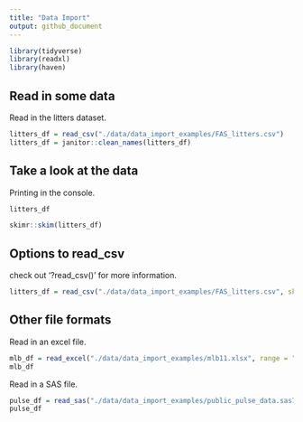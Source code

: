 ```yaml
---
title: "Data Import"
output: github_document
---
```


```r
library(tidyverse)
library(readxl)
library(haven)
```

## Read in some data

Read in the litters dataset.

```r
litters_df = read_csv("./data/data_import_examples/FAS_litters.csv")
litters_df = janitor::clean_names(litters_df)
```

## Take a look at the data

Printing in the console.

```r
litters_df
```

```r
skimr::skim(litters_df)
```

## Options to read_csv

check out '?read_csv()' for more information.

```r
litters_df = read_csv("./data/data_import_examples/FAS_litters.csv", skip = 10, col_names = FALSE)
```

## Other file formats

Read in an excel file.

```r
mlb_df = read_excel("./data/data_import_examples/mlb11.xlsx", range = "A1:F7")
mlb_df
```

Read in a SAS file.

```r
pulse_df = read_sas("./data/data_import_examples/public_pulse_data.sas7bdat")
pulse_df
```

